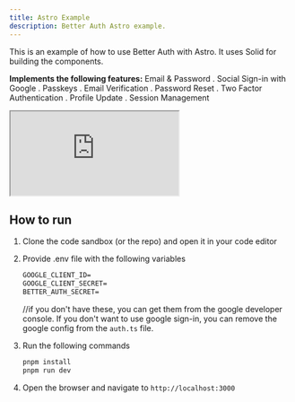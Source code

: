 ```yaml
---
title: Astro Example
description: Better Auth Astro example.
---
```


This is an example of how to use Better Auth with Astro. It uses Solid for building the components.


**Implements the following features:**
Email & Password . Social Sign-in with Google . Passkeys . Email Verification . Password Reset . Two Factor Authentication . Profile Update . Session Management

<ForkButton url="better-auth/better-auth/tree/main/examples/astro-example"  />

<iframe src="https://stackblitz.com/github/better-auth/better-auth/tree/main/examples/astro-example?codemirror=1&fontsize=14&hidenavigation=1&runonclick=1&hidedevtools=1"
   style={{
      width: "100%",
      height: "500px",
      border: 0,
      borderRadius: "4px",
      overflow: "hidden"
   }}
   title="Better Auth Astro+Solid Example"
   allow="accelerometer; ambient-light-sensor; camera; encrypted-media; geolocation; gyroscope; hid; microphone; midi; payment; usb; vr; xr-spatial-tracking"
   sandbox="allow-forms allow-modals allow-popups allow-presentation allow-same-origin allow-scripts"
   >
</iframe>


## How to run

1. Clone the code sandbox (or the repo) and open it in your code editor
2. Provide .env file with the following variables
   ```txt
   GOOGLE_CLIENT_ID=
   GOOGLE_CLIENT_SECRET=
   BETTER_AUTH_SECRET=
   ```
   //if you don't have these, you can get them from the google developer console. If you don't want to use google sign-in, you can remove the google config from the `auth.ts` file.

3. Run the following commands
   ```bash
   pnpm install
   pnpm run dev
   ```
4. Open the browser and navigate to `http://localhost:3000`
